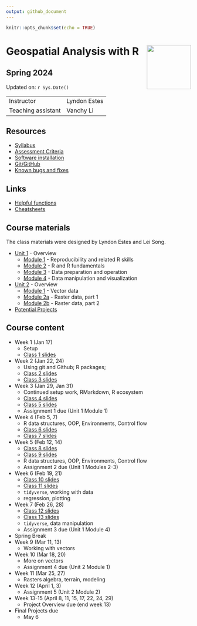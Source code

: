```yaml
---
output: github_document
---
```


```r
knitr::opts_chunk$set(echo = TRUE)
```

# Geospatial Analysis with R <img src="https://s28151.pcdn.co/offices/marketing-and-communications/wp-content/blogs.dir/3/files/sites/106/2019/08/CU_Seal_Red_SM_60_75_v4-768x768.png" align="right" width="120" />


## Spring 2024


Updated on: `r Sys.Date()`

<center>
------------------ ------------------------------------------------------
Instructor         Lyndon Estes 
Teaching assistant Vanchy Li
------------------ ------------------------------------------------------
</center>

## Resources
- [Syllabus](syllabus.html)
- [Assessment Criteria](assessment.html)
- [Software installation](software-installation.html)
- [Git/GitHub](git-github.html)
- [Known bugs and fixes](bugs-fixes.html)

## Links
- [Helpful functions](helpful_functions.html)
- [Cheatsheets](cheatsheets.html)

## Course materials

The class materials were designed by Lyndon Estes and Lei Song. 

- [Unit 1](unit1.html) - Overview
  - [Module 1](unit1-module1.html) - Reproducibility and related R skills
  - [Module 2](unit1-module2.html) - R and R fundamentals
  - [Module 3](unit1-module3.html) - Data preparation and operation
  - [Module 4](unit1-module4.html) - Data manipulation and visualization

- [Unit 2](unit2.html) - Overview
  - [Module 1](unit2-module1.html) - Vector data
  - [Module 2a](unit2-module2a.html) - Raster data, part 1
  - [Module 2b](unit2-module2b.html) - Raster data, part 2

- [Potential Projects](projects.html)

## Course content

- Week 1 (Jan 17)
  - Setup
  - [Class 1 slides](class1.html)
- Week 2 (Jan 22, 24)
  - Using git and Github; R packages; 
  - [Class 2 slides](class2.html)
  - [Class 3 slides](class3.html)
- Week 3 (Jan 29, Jan 31)
  - Continued setup work, RMarkdown, R ecosystem
  - [Class 4 slides](class4.html)
  - [Class 5 slides](class5.html)  
  - Assignment 1 due (Unit 1 Module 1)
- Week 4 (Feb 5, 7)
  - R data structures, OOP, Environments, Control flow
  - [Class 6 slides](class6.html)  
  - [Class 7 slides](class7.html)  
- Week 5 (Feb 12, 14)
  - [Class 8 slides](class8.html)  
  - [Class 9 slides](class9.html)    
  - R data structures, OOP, Environments, Control flow  
  - Assignment 2 due (Unit 1 Modules 2-3)
- Week 6 (Feb 19, 21)
  - [Class 10 slides](class10.html)
  - [Class 11 slides](class11.html)
  - `tidyverse`, working with data
  - regression, plotting
- Week 7 (Feb 26, 28)
  - [Class 12 slides](class12.html)
  - [Class 13 slides](class13.html)  
  - `tidyverse`, data manipulation
  - Assignment 3 due (Unit 1 Module 4)
- Spring Break
- Week 9 (Mar 11, 13) 
  - Working with vectors
- Week 10 (Mar 18, 20)
  - More on vectors
  - Assignment 4 due (Unit 2 Module 1)
- Week 11 (Mar 25, 27)
  - Rasters algebra, terrain, modeling
- Week 12 (April 1, 3)  
  - Assignment 5 (Unit 2 Module 2) 
- Week 13-15 (April 8, 11, 15, 17, 22, 24, 29)
  - Project Overview due (end week 13)
- Final Projects due
  - May 6


